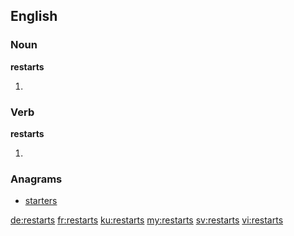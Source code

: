 ==English==

===Noun===
'''restarts'''

# {{plural of|restart}}

===Verb===
'''restarts'''

# {{en-third-person singular of|restart}}

===Anagrams===
* [[starters#English|starters]]

[[de:restarts]]
[[fr:restarts]]
[[ku:restarts]]
[[my:restarts]]
[[sv:restarts]]
[[vi:restarts]]